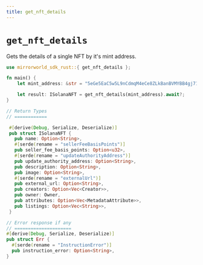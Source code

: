 ```yaml
---
title: get_nft_details
---
```


# `get_nft_details`
Gets the details of a single NFT by it's mint address.

```rust
use mirrorworld_sdk_rust::{ get_nft_details };

fn main() {
    let mint_address: &str = "5eGe5EaC5w5L9nCdmqM4eCe8ZLkBanBVMYBB4gj71qg";

    let result: ISolanaNFT = get_nft_details(mint_address).await?;
}

// Return Types
// ============

 #[derive(Debug, Serialize, Deserialize)]
 pub struct ISolanaNFT {
   pub name: Option<String>,
   #[serde(rename = "sellerFeeBasisPoints")]
   pub seller_fee_basis_points: Option<u32>,
   #[serde(rename = "updateAuthorityAddress")]
   pub update_authority_address: Option<String>,
   pub description: Option<String>,
   pub image: Option<String>,
   #[serde(rename = "externalUrl")]
   pub external_url: Option<String>,
   pub creators: Option<Vec<Creator>>,
   pub owner: Owner,
   pub attributes: Option<Vec<MetadataAttribute>>,
   pub listings: Option<Vec<String>>,
 }

// Error response if any
// =====================
#[derive(Debug, Serialize, Deserialize)]
pub struct Err {
  #[serde(rename = "InstructionError")]
  pub instruction_error: Option<String>,
}
```
